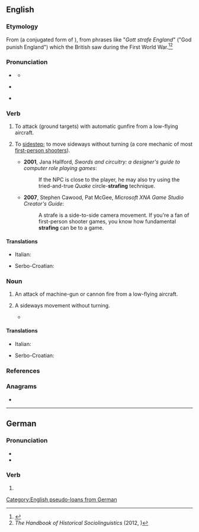 {{also|Strafe}}
==English==

===Etymology===
From {{bor|en|de|strafen|strafe|punish}} (a conjugated form of {{m|de|strafen}}), from phrases like "''Gott strafe England''" ("God punish England") which the British saw during the First World War.<ref>{{R:MWO}}</ref><ref>''The Handbook of Historical Sociolinguistics'' (2012, {{ISBN|140519068X}})</ref>

===Pronunciation===
* {{a|UK|US}} {{IPA|en|/stɹeɪf/}}
** {{audio|en|LL-Q1860 (eng)-Vealhurl-strafe.wav|Audio (UK)}}
* {{a|less commonly also}} {{IPA|en|/stɹɑf/}}
* {{rhymes|en|eɪf|s=1}}

===Verb===
{{en-verb}}

# {{lb|en|transitive}} To attack (ground targets) with automatic gunfire from a low-flying aircraft.
# {{lb|en|intransitive|video games}} To [[sidestep]]; to move sideways without turning (a core mechanic of most [[first-person shooter]]s).
#* '''2001''', Jana Hallford, ''Swords and circuitry: a designer's guide to computer role playing games'':
#*: If the NPC is close to the player, he may also try using the tried-and-true ''Quake'' circle-'''strafing''' technique.
#* '''2007''', Stephen Cawood, Pat McGee, ''Microsoft XNA Game Studio Creator's Guide'':
#*: A strafe is a side-to-side camera movement. If you're a fan of first-person shooter games, you know how fundamental '''strafing''' can be to a game.

====Translations====
{{trans-top|to attack with automatic gunfire}}
* Italian: {{t+|it|mitragliare}}
{{trans-mid}}
* Serbo-Croatian: {{t+|sh|mitraljirati}}
{{trans-bottom}}

===Noun===
{{en-noun}}

# An attack of machine-gun or cannon fire from a low-flying aircraft.
# {{lb|en|video games}} A sideways movement without turning.
#* {{quote-book|en|year=2004|author=Marc Saltzman|title=Game Creation and Careers: Insider Secrets from Industry Experts|passage=We also have added a new game control called the "defensive '''strafe'''," in which the user can press a button and stay facing forward.}}

====Translations====
{{trans-top|an attack from a low-flying aircraft}}
* Italian: {{t|it|mitragliamento|m}}
{{trans-mid}}
* Serbo-Croatian: {{t|sh|mitraljiranje|n}}
{{trans-bottom}}

===References===
<references/>

===Anagrams===
* {{anagrams|en|a=aefrst|afters|farest|faster|freats}}

[[Category:English pseudo-loans from German]]

----

==German==

===Pronunciation===
* {{IPA|de|/ˈʃtʁaːfə/}}
* {{audio|de|De-strafe.ogg|Audio}}

===Verb===
{{head|de|verb form}}

# {{verb form of|de|strafen||1|s|and|imp}}